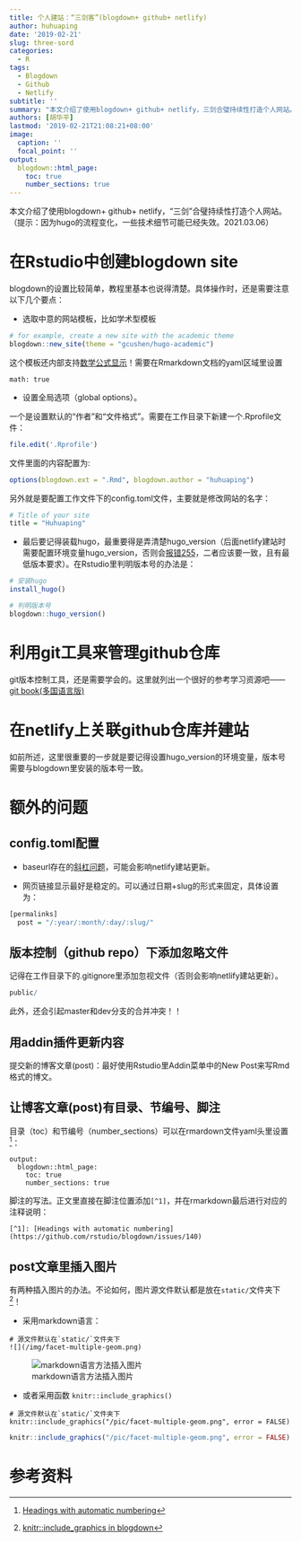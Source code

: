 ```yaml
---
title: 个人建站：“三剑客”(blogdown+ github+ netlify) 
author: huhuaping
date: '2019-02-21'
slug: three-sord
categories: 
  - R
tags: 
  - Blogdown
  - Github
  - Netlify
subtitle: ''
summary: "本文介绍了使用blogdown+ github+ netlify，三剑合璧持续性打造个人网站。（提示：因为hugo的流程变化，一些技术细节可能已经失效。2021.03.06）"
authors: [胡华平]
lastmod: '2019-02-21T21:08:21+08:00'
image:
  caption: ''
  focal_point: ''
output:
  blogdown::html_page:
    toc: true
    number_sections: true
---
```


本文介绍了使用blogdown+ github+ netlify，“三剑”合璧持续性打造个人网站。（提示：因为hugo的流程变化，一些技术细节可能已经失效。2021.03.06）

# 在Rstudio中创建blogdown site

blogdown的设置比较简单，教程里基本也说得清楚。具体操作时，还是需要注意以下几个要点：

- 选取中意的网站模板，比如学术型模板

```r
# for example, create a new site with the academic theme
blogdown::new_site(theme = "gcushen/hugo-academic")
```

这个模板还内部支持[数学公式显示](https://github.com/rstudio/blogdown/issues/36)！需要在Rmarkdown文档的yaml区域里设置

```
math: true
```

- 设置全局选项（global options）。

一个是设置默认的“作者”和“文件格式”。需要在工作目录下新建一个.Rprofile文件：

```r
file.edit('.Rprofile')
```
文件里面的内容配置为:

```r
options(blogdown.ext = ".Rmd", blogdown.author = "huhuaping")
```

另外就是要配置工作文件下的config.toml文件，主要就是修改网站的名字：

```r
# Title of your site
title = "Huhuaping"
```
- 最后要记得装载hugo，最重要得是弄清楚hugo_version（后面netlify建站时需要配置环境变量hugo_version，否则会[报错255](https://gohugo.io/hosting-and-deployment/hosting-on-netlify/)，二者应该要一致，且有最低版本要求）。在Rstudio里判明版本号的办法是：

```r
# 安装hugo
install_hugo()

# 判明版本号
blogdown::hugo_version()
```
# 利用git工具来管理github仓库

git版本控制工具，还是需要学会的。这里就列出一个很好的参考学习资源吧——[git book(多国语言版)](https://git-scm.com/book/zh/v2)

# 在netlify上关联github仓库并建站

如前所述，这里很重要的一步就是要记得设置hugo_version的环境变量，版本号需要与blogdown里安装的版本号一致。

# 额外的问题

## config.toml配置

- baseurl存在的[斜杠问题](https://github.com/rstudio/blogdown/issues/114)，可能会影响netlify建站更新。

- 网页链接显示最好是稳定的。可以通过日期+slug的形式来固定，具体设置为：

```r
[permalinks]
  post = "/:year/:month/:day/:slug/"
```

## 版本控制（github repo）下添加忽略文件

记得在工作目录下的.gitignore里添加忽视文件（否则会影响netlify建站更新）。

```r
public/
```

此外，还会引起master和dev分支的合并冲突！！

## 用addin插件更新内容

提交新的博客文章(post)：最好使用Rstudio里Addin菜单中的New Post来写Rmd格式的博文。

## 让博客文章(post)有目录、节编号、脚注

目录（toc）和节编号（number_sections）可以在rmardown文件yaml头里设置[^1]：

```
output:
  blogdown::html_page:
    toc: true
    number_sections: true
```

脚注的写法。正文里直接在脚注位置添加`[^1]`，并在rmarkdown最后进行对应的注释说明：


```
[^1]: [Headings with automatic numbering](https://github.com/rstudio/blogdown/issues/140)
```

## post文章里插入图片

有两种插入图片的办法。不论如何，图片源文件默认都是放在`static/`文件夹下[^2]！

- 采用markdown语言：

```
# 源文件默认在`static/`文件夹下
![](/img/facet-multiple-geom.png)
```


![markdown语言方法插入图片](/img/facet-multiple-geom.png)

- 或者采用函数 `knitr::include_graphics()`

```
# 源文件默认在`static/`文件夹下
knitr::include_graphics("/pic/facet-multiple-geom.png", error = FALSE)
```

```r
knitr::include_graphics("/pic/facet-multiple-geom.png", error = FALSE)
```

# 参考资料

[^1]: [Headings with automatic numbering](https://github.com/rstudio/blogdown/issues/140)

[^2]: [knitr::include_graphics in blogdown](https://github.com/rstudio/blogdown/issues/184#issuecomment-323073705)